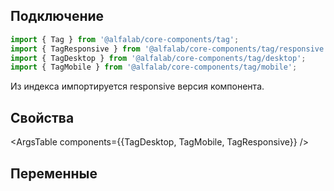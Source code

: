 
## Подключение

```jsx
import { Tag } from '@alfalab/core-components/tag';
import { TagResponsive } from '@alfalab/core-components/tag/responsive';
import { TagDesktop } from '@alfalab/core-components/tag/desktop';
import { TagMobile } from '@alfalab/core-components/tag/mobile';
```
Из индекса импортируется responsive версия компонента. 

## Свойства

<ArgsTable components={{TagDesktop, TagMobile, TagResponsive}} />

## Переменные

<CssVars css={styles} />
